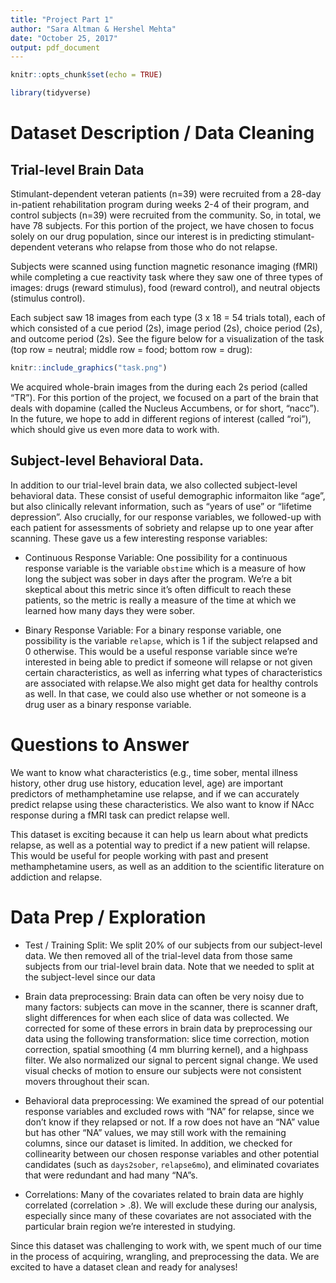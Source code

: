 ```yaml
---
title: "Project Part 1"
author: "Sara Altman & Hershel Mehta"
date: "October 25, 2017"
output: pdf_document
---
```


```r
knitr::opts_chunk$set(echo = TRUE)

library(tidyverse)
```

# Dataset Description / Data Cleaning

## Trial-level Brain Data

Stimulant-dependent veteran patients (n=39) were recruited from a 28-day in-patient rehabilitation program during weeks 2-4 of their program, and control subjects (n=39) were recruited from the community. So, in total, we have 78 subjects. For this portion of the project, we have chosen to focus solely on our drug population, since our interest is in predicting stimulant-dependent veterans who relapse from those who do not relapse.

Subjects were scanned using function magnetic resonance imaging (fMRI) while completing a cue reactivity task where they saw one of three types of images: drugs (reward stimulus), food (reward control), and neutral objects (stimulus control).

Each subject saw 18 images from each type (3 x 18 = 54 trials total), each of which consisted of a cue period (2s), image period (2s), choice period (2s), and outcome period (2s). See the figure below for a visualization of the task (top row = neutral; middle row = food; bottom row = drug):

```r
knitr::include_graphics("task.png")
```

We acquired whole-brain images from the during each 2s period (called "TR"). For this portion of the project, we focused on a part of the brain that deals with dopamine (called the Nucleus Accumbens, or for short, "nacc"). In the future, we hope to add in different regions of interest (called "roi"), which should give us even more data to work with.

## Subject-level Behavioral Data.

In addition to our trial-level brain data, we also collected subject-level behavioral data. These consist of useful demographic informaiton like "age", but also clinically relevant information, such as "years of use" or "lifetime depression". Also crucially, for our response variables, we followed-up with each patient for assessments of sobriety and relapse up to one year after scanning. These gave us a few interesting response variables:

* Continuous Response Variable: One possibility for a continuous response variable is the variable `obstime` which is a measure of how long the subject was sober in days after the program.  We're a bit skeptical about this metric since it's often difficult to reach these patients, so the metric is really a measure of the time at which we learned how many days they were sober.

* Binary Response Variable: For a binary response variable, one possibility is the variable `relapse`, which is 1 if the subject relapsed and 0 otherwise. This would be a useful response variable since we're interested in being able to predict if someone will relapse or not given certain characteristics, as well as inferring what types of characteristics are associated with relapse.We also might get data for healthy controls as well. In that case, we could also use whether or not someone is a drug user as a binary response variable.

# Questions to Answer

We want to know what characteristics (e.g., time sober, mental illness history, other drug use history, education level, age) are important predictors of methamphetamine use relapse, and if we can accurately predict relapse using these characteristics. We also want to know if NAcc response during a fMRI task can predict relapse well.

This dataset is exciting because it can help us learn about what predicts relapse, as well as a potential way to predict if a new patient will relapse. This would be useful for people working with past and present methamphetamine users, as well as an addition to the scientific literature on addiction and relapse.

# Data Prep / Exploration

* Test / Training Split: We split 20% of our subjects from our subject-level data. We then removed all of the trial-level data from those same subjects from our trial-level brain data. Note that we needed to split at the subject-level since our data 

* Brain data preprocessing: Brain data can often be very noisy due to many factors: subjects can move in the scanner, there is scanner draft, slight differences for when each slice of data was collected. We corrected for some of these errors in brain data by preprocessing our data using the following transformation:  slice time correction, motion correction, spatial smoothing (4 mm blurring kernel), and a highpass filter. We also normalized our signal to percent signal change. We used visual checks of motion to ensure our subjects were not consistent movers throughout their scan.

* Behavioral data preprocessing: We examined the spread of our potential response variables and excluded rows with "NA" for relapse, since we don't know if they relapsed or not. If a row does not have an "NA" value but has other "NA" values, we may still work with the remaining columns, since our dataset is limited. In addition, we checked for collinearity between our chosen response variables and other potential candidates (such as `days2sober`, `relapse6mo`), and eliminated covariates that were redundant and had many "NA"s.

* Correlations: Many of the covariates related to brain data are highly correlated (correlation > .8). We will exclude these during our analysis, especially since many of these covariates are not associated with the particular brain region we're interested in studying. 

Since this dataset was challenging to work with, we spent much of our time in the process of acquiring, wrangling, and preprocessing the data. We are excited to have a dataset clean and ready for analyses!

